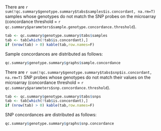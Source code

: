 There are
`r sum(!qc.summary$genotype.summary$tabs$samples$is.concordant, na.rm=T)`
samples whose genotypes do not match the SNP probes on the microarray
(concordance threshold = `r qc.summary$parameters$sample.genotype.concordance.threshold`).

```r

tab <- qc.summary$genotype.summary$tabs$samples
tab <- tab[which(!tab$is.concordant),]
if (nrow(tab) > 0) kable(tab,row.names=F)

```

Sample concordances are distributed as follows:
```r

qc.summary$genotype.summary$graphs$sample.concordance

```

There are
`r sum(!qc.summary$genotype.summary$tabs$snp$is.concordant, na.rm=T)`
SNP probes whose genotypes do not match their values on the microarray
(concordance threshold = `r qc.summary$parameters$snp.concordance.threshold`).

```r

tab <- qc.summary$genotype.summary$tabs$snps
tab <- tab[which(!tab$is.concordant),]
if (nrow(tab) > 0) kable(tab,row.names=F)

```

SNP concordances are distributed as follows:

```r

qc.summary$genotype.summary$graphs$snp.concordance

```
